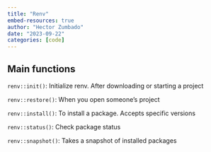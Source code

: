 ```yaml
---
title: "Renv"
embed-resources: true
author: "Hector Zumbado"
date: "2023-09-22"
categories: [code]
---
```


## Main functions

`renv::init()`: Initialize renv. After downloading or starting a project

`renv::restore()`: When you open someone's project

`renv::install()`: To install a package. Accepts specific versions

`renv::status()`: Check package status

`renv::snapshot()`: Takes a snapshot of installed packages
